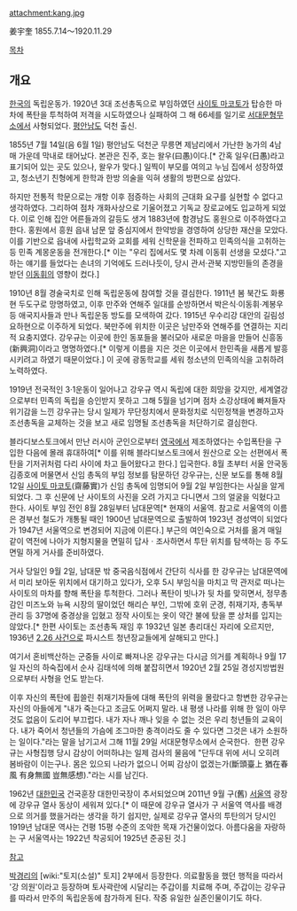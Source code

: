 attachment:kang.jpg

姜宇奎 
1855.7.14～1920.11.29

[[목차]]

== 개요 ==

[[한국]]의 독립운동가. 1920년 3대 조선총독으로 부임하였던 [[사이토 마코토]]가 탑승한 마차에 폭탄을 투척하여 저격을 시도하였으나 실패하여 그 해 66세를 일기로 [[서대문형무소]]에서 사형되었다. [[평안남도]] 덕천 출신. 

1855년 7월 14일(음 6월 1일) 평안남도 덕천군 무릉면 제남리에서 가난한 농가의 4남매 가운데 막내로 태어났다. 본관은 진주, 호는 왈우(曰愚)이다.[* 간혹 일우(日愚)라고 표기되어 있는 곳도 있으나, 왈우가 맞다.] 일찍이 부모를 여의고 누님 집에서 성장하였고, 청소년기 친형에게 한학과 한방 의술을 익혀 생활의 방편으로 삼았다.

하지만 전통적 학문으로는 개항 이후 점증하는 사회의 근대화 요구를 실현할 수 없다고 생각하였다. 그리하여 점차 개화사상으로 기울어졌고 기독교 장로교에도 입교하게 되었다. 이로 인해 집안 어른들과의 갈등도 생겨 1883년에 함경남도 홍원으로 이주하였다고 한다. 홍원에서 흥원 읍내 남문 앞 중심지에서 한약방을 경영하여 상당한 재산을 모았다. 이를 기반으로  읍내에 사립학교와 교회를 세워 신학문을 전파하고 민족의식을 고취하는 등 민족 계몽운동을 전개한다.[* 이는 "우리 집에서도 몇 차례 이동휘 선생을 모셨다."고 하는 얘기를 들었다는 손녀의 기억에도 드러나듯이, 당시 관서·관북 지방민들의 존경을 받던 [[이동휘]]의 영향이 컸다.]

1910년 8월 경술국치로 인해 독립운동에 참여할 것을 결심한다. 1911년 봄 북간도 화룡현 두도구로 망명하였고, 이후 만주와 연해주 일대를 순방하면서 박은식·이동휘·계봉우 등 애국지사들과 만나 독립운동 방도를 모색하여 갔다. 1915년 우수리강 대안의 길림성 요하현으로 이주하게 되었다. 북만주에 위치한 이곳은 남만주와 연해주를 연결하는 지리적 요충지였다. 강우규는 이곳에 한인 동포들을 불러모아 새로운 마을을 만들어 신흥동(新興洞)이라고 명명하였다.[* 이렇게 이름을 지은 것은 이곳에서 한민족을 새롭게 발흥시키려고 하였기 때문이었다.] 이 곳에 광동학교를 세워 청소년의 민족의식을 고취하려 노력하였다. 

1919년 전국적인 3·1운동이 일어나고 강우규 역시 독립에 대한 희망을 갖지만, 세계열강으로부터 민족의 독립을 승인받지 못하고 그해 5월을 넘기며 점차 소강상태에 빠져들자 위기감을 느낀 강우규는 당시 일제가 무단정치에서 문화정치로 식민정책을 변경하고자 조선총독을 교체하는 것을 보고 새로 임명될 조선총독을 처단하기로 결심한다.

블라디보스토크에서 만난 러시아 군인으로부터 [[영국]]에서 제조하였다는 수입폭탄을 구입한 다음에 몰래 휴대하여[* 이를 위해 블라디보스토크에서 원산으로 오는 선편에서 폭탄을 기저귀처럼 다리 사이에 차고 들어왔다고 한다.] 입국한다. 8월 초부터 서울 안국동 김종호에 머물면서 신임 총독의 부임 정보를 탐문하던 강우규는, 신문 보도를 통해 8월 12일 [[사이토 마코토]](齋藤實)가 신임 총독에 임명되어 9월 2일 부임한다는 사실을 알게 되었다. 그 후 신문에 난 사이토의 사진을 오려 가지고 다니면서 그의 얼굴을 익혔다고 한다. 사이토 부임 전인 8월 28일부터 남대문역[* 현재의 서울역. 참고로 서울역의 이름은 경부선 철도가 개통될 때인 1900년 남대문역으로 출발하여 1923년 경성역이 되었다가 1947년 서울역으로 변경되어 지금에 이른다.] 부근의 여인숙으로 거처를 옮겨 매일같이 역전에 나아가 지형지물을 면밀히 답사ㆍ조사하면서 투탄 위치를 탐색하는 등 주도면밀 하게 거사를 준비하였다.

거사 당일인 9월 2일, 남대문 밖 중국음식점에서 간단히 식사를 한 강우규는 남대문역에서 미리 보아둔 위치에서 대기하고 있다가, 오후 5시 부임식을 마치고 막 관저로 떠나는 사이토의 마차를 향해 폭탄을 투척한다. 그러나 폭탄이 빗나가 뒷 차를 맞히면서, 정무총감인 미즈노와 뉴욕 시장의 딸이었던 해리슨 부인, 그밖에 호위 군경, 취재기자, 총독부 관리 등 37명에 중경상을 입혔고 정작 사이토는 옷이 약간 불에 탔을 뿐 상처를 입지는 않았다.[* 한편 사이토는 조선총독 재임 후 1932년 일본 총리대신 자리에 오르지만, 1936년 [[2.26 사건]]으로 파시스트 청년장교들에게 살해되고 만다.]  

여기서 혼비백산하는 군중들 사이로 빠져나온 강우규는 다시금 의거를 계획하나 9월 17일 자신의 하숙집에서 순사 김태석에 의해 붙잡히면서 1920년 2월 25일 경성지방법원으로부터 사형을 언도 받는다.

이후 자신의 폭탄에 휩쓸린 취재기자들에 대해 폭탄의 위력을 몰랐다고 항변한 강우규는 자신의 아들에게 "내가 죽는다고 조금도 어쩌지 말라. 내 평생 나라를 위해 한 일이 아무것도 없음이 도리어 부끄럽다. 내가 자나 깨나 잊을 수 없는 것은 우리 청년들의 교육이다. 내가 죽어서 청년들의 가슴에 조그마한 충격이라도 줄 수 있다면 그것은 내가 소원하는 일이다."라는 말을 남기고서 그해 11월 29일 서대문형무소에서 순국한다.
﻿ 
한편 강우규는 사형집행 당시 감상이 어떠하냐는 일제 검사의 물음에 "단두대 위에 서니 오히려 봄바람이 이는구나. 몸은 있으되 나라가 없으니 어찌 감상이 없겠는가(斷頭臺上 猶在春風 有身無國 豈無感想)."라는 시를 남긴다.

1962년 [[대한민국]] 건국훈장 대한민국장이 추서되었으며 2011년 9월 구(舊) [[서울역]] 광장에 강우규 열사 동상이 세워져 있다.[* 이 때문에 강우규 열사가 구 서울역 역사를 배경으로 의거를 했을거라는 생각을 하기 쉽지만, 실제로 강우규 열사의 투탄의거 당시인 1919년 남대문 역사는 건평 15평 수준의 조악한 목재 가건물이었다. 아름다움을 자랑하는 구 서울역사는 1922년 착공되어 1925년 준공된 것.] 

[http://www.todayhumor.co.kr/board/view.php?table=humorbest&no=935743&s_no=935743&page=8 참고]

[[박경리]]의 [wiki:"토지(소설)" 토지] 2부에서 등장한다. 의료활동을 했던 행적을 따라서 '강 의원'이라고 등장하며 토사곽란에 시달리는 주갑이를 치료해 주며, 주갑이는 강우규를 따라서 만주의 독립운동에 참가하게 된다. 작중 유일한 실존인물이기도 하다.
